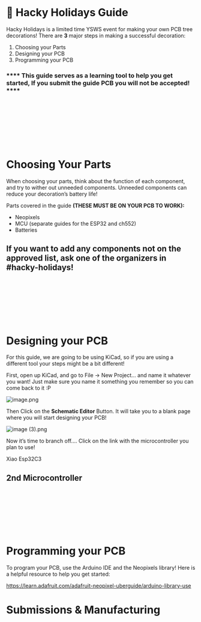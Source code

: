 <br></br>
<br></br>
<br></br>
# **🎄 Hacky Holidays Guide**
Hacky Holidays is a limited time YSWS event for making your own PCB tree decorations! There are **3** major steps in making a successful decoration:

1. Choosing your Parts
2. Designing your PCB
3. Programming your PCB

### **** This guide serves as a learning tool to help you get started, If you submit the guide PCB you will not be accepted! ****
<br></br>
---
<br></br>
# Choosing Your Parts

When choosing your parts, think about the function of each component, and try to wither out unneeded components. Unneeded components can reduce your decoration’s battery life!

Parts covered in the guide **(THESE MUST BE ON YOUR PCB TO WORK):**

- Neopixels
- MCU (separate guides for the ESP32 and ch552)
- Batteries

If you want to add any components **not** on the approved list, ask one of the organizers in #hacky-holidays!
<br></br><br></br>
---
<br></br>
# **Designing your PCB**

For this guide, we are going to be using KiCad, so if you are using a different tool your steps might be a bit different! 

First, open up KiCad, and go to File → New Project… and name it whatever you want! Just make sure you name it something you remember so you can come back to it :P

![image.png](https://cloud-ho0oo25ks-hack-club-bot.vercel.app/0image__67_.png)

Then Click on the **Schematic Editor** Button. It will take you to a blank page where you will start designing your PCB!

![image (3).png](https://prod-files-secure.s3.us-west-2.amazonaws.com/51907c75-c258-4bc2-9858-58c3dcad7100/4c6c1b0e-1052-4e21-b6f9-44eefa94f9ae/b38b9519-5210-4b7c-9046-fbd9882d3ce7.png)

Now it’s time to branch off…. Click on the link with the microcontroller you plan to use!

Xiao Esp32C3

2nd Microcontroller
<br></br><br></br>
---
<br></br>
# **Programming your PCB**

To program your PCB, use the Arduino IDE and the Neopixels library! Here is a helpful resource to help you get started:

https://learn.adafruit.com/adafruit-neopixel-uberguide/arduino-library-use

# Submissions & Manufacturing
<br></br>